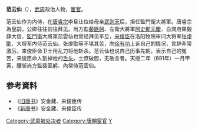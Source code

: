 '''范云仙'''（{{bd|7世纪||691年||catIdx=F}}），[[武周|武周]]政治人物，[[宦官|宦官]]。

范云仙作为内侍，在[[唐睿宗|唐睿宗]]李旦让位给母亲[[武则天|武则天]]后，担任監門衛大將軍。唐睿宗為皇嗣，公卿往往前往拜见。尚方監[[裴匪躬|裴匪躬]]、左衛大將軍[[阿史那元慶|阿史那元慶]]、白澗府果毅薛大信、[[監門衛|監門衛]]大將軍范雲仙也曾经拜见李旦，[[来俊臣|来俊臣]]在洛阳牧院审问大将军[[张虔勖|张虔勖]]、大将军内侍范云仙。张虔勖等不堪其苦，向[[徐有功|徐有功]]上诉自己的情况，言辞非常激厉。来俊臣命卫士用乱刀将他斩杀。范云仙也说自己历事先朝，表示自己的冤苦，来俊臣命人割掉他的[[舌头|舌头]]。士庶破胆，无敢言者。天授二年（691年）一月甲寅，腰斩尚方監裴匪躬、內常侍范雲仙。

== 参考資料 ==
*《[[旧唐书|旧唐书]]》安金藏、来俊臣传
*《[[新唐书|新唐书]]》安金藏、来俊臣传

{{DEFAULTSORT:F}}
[[Category:武周被处决者|Category:武周被处决者]]
[[Category:唐朝宦官|Category:唐朝宦官]]
[[Category:范姓|Y]]